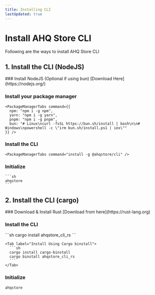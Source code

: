 ```yaml
---
title: Installing CLI
lastUpdated: true
---
```


# Install AHQ Store CLI
Following are the ways to install AHQ Store CLI

## 1. Install the CLI (NodeJS)
<Steps>
  ### Install NodeJS (Optional if using bun)
    [Download Here](https://nodejs.org/)
    
  ### Install your package manager
    <PackageManagerTabs command={{
      npm: "npm i -g npm",
      yarn: "npm i -g yarn",
      pnpm: "npm i -g pnpm",
      bun: "# Linux\ncurl -fsSL https://bun.sh/install | bash\n\n# Windows\npowershell -c \"irm bun.sh/install.ps1 | iex\""
    }} />

  ### Install the CLI
    <PackageManagerTabs command="install -g @ahqstore/cli" />

  ### Initialize
    ```sh
    ahqstore
    ```
</Steps>

## 2. Install the CLI (cargo)
<Steps>
 ### Download & Install Rust
  [Download from here](https://rust-lang.org)

 ### Install the CLI
  <Tabs> 
    <Tab label="Install Using Cargo"> 
      ```sh
      cargo install ahqstore_cli_rs
      ```
    </Tab> 
    
    <Tab label="Install Using Cargo binstall"> 
      ```sh
      cargo install cargo-binstall
      cargo binstall ahqstore_cli_rs
      ```
    </Tab>
  </Tabs>

 ### Initialize 
  ```sh
  ahqstore
  ```
</Steps>